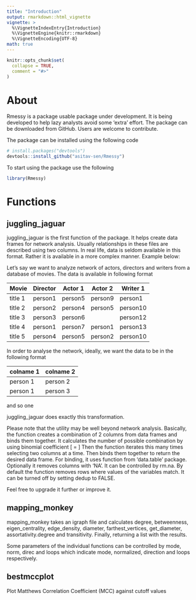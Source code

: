 ```yaml
---
title: "Introduction"
output: rmarkdown::html_vignette
vignette: >
  %\VignetteIndexEntry{Introduction}
  %\VignetteEngine{knitr::rmarkdown}
  %\VignetteEncoding{UTF-8}
math: true
---
```


```r
knitr::opts_chunk$set(
  collapse = TRUE,
  comment = "#>"
)
```

# About
Rmessy is a package usable package under development. It is being developed to help lazy analysts avoid some 'extra' effort. The package can be downloaded from GitHub. Users are welcome to contribute.

The package can be installed using the following code

``` r
# install.packages("devtools")
devtools::install_github("asitav-sen/Rmessy")
```

To start using the package use the following
```r
library(Rmessy)
```


# Functions

## juggling_jaguar

juggling_jaguar is the first function of the package. It helps create data frames for network analysis. Usually relationships in these files are described using two columns. In real life, data is seldom available in this format. Rather it is available in a more complex manner. Example below:

Let's say we want to analyze network of actors, directors and writers from a database of movies. The data is available in following format

| Movie    |   Director   | Actor 1   | Actor 2   | Writer 1   |
| -----    | ----         | -----     | ----      | ----       |
| title 1  |  person1     | person5   | person9   | person1    |
| title 2  |  person2     | person4   | person5   | person10   |
| title 3  |  person3     | person6   |           | person12   |
| title 4  |  person1     | person7   | person1   | person13   |
| title 5  |  person4     | person5   | person2   | person10   |

In order to analyse the network, ideally, we want the data to be in the following format

| colname 1   | colname 2   |
| ----        | ----        |
| person 1    | person 2    |
| person 1    | person 3    |
 and so one

juggling_jaguar does exactly this transformation.

Please note that the utility may be well beyond network analysis. Basically, the function creates a combination of 2 columns from data frames and binds them together. 
It calculates the number of possible combination by using binomial coefficient 
\[
    \binom{n}{k} = \frac{n!}{k!(n-k)!}
\]
Then the function iterates this many times selecting two columns at a time. Then binds them together to return the desired data frame. For binding, it uses function from 'data.table' package.
Optionally it removes columns with 'NA'. It can be controlled by rm.na. By default the function removes rows where values of the variables match. It can be turned off by setting dedup to FALSE.

Feel free to upgrade it further or improve it.


## mapping_monkey


mapping_monkey takes an igraph file and calculates degree, betweenness, eigen_centrality, edge_density, diameter, farthest_vertices, get_diameter, assortativity.degree and transitivity. Finally, returning a list with the results.

Some parameters of the individual functions can be controlled by mode, norm, direc and loops which indicate mode, normalized, direction and loops respectively.


## bestmccplot

Plot Matthews Correlation Coefficient (MCC) against cutoff values
